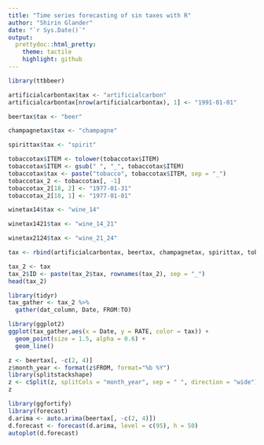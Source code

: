```yaml
---
title: "Time series forecasting of sin taxes with R"
author: "Shirin Glander"
date: "`r Sys.Date()`"
output:
  prettydoc::html_pretty:
    theme: tactile
    highlight: github
---
```


```r
library(ttbbeer)

artificialcarbontax$tax <- "artificialcarbon"
artificialcarbontax[nrow(artificialcarbontax), 1] <- "1991-01-01"

beertax$tax <- "beer"

champagnetax$tax <- "champagne"

spirittax$tax <- "spirit"

tobaccotax$ITEM <- tolower(tobaccotax$ITEM)
tobaccotax$ITEM <- gsub(" ", "_", tobaccotax$ITEM)
tobaccotax$tax <- paste("tobacco", tobaccotax$ITEM, sep = "_")
tobaccotax_2 <- tobaccotax[, -1]
tobaccotax_2[18, 2] <- "1977-01-31"
tobaccotax_2[18, 1] <- "1977-01-01"

winetax14$tax <- "wine_14"

winetax1421$tax <- "wine_14_21"

winetax2124$tax <- "wine_21_24"

tax <- rbind(artificialcarbontax, beertax, champagnetax, spirittax, tobaccotax_2, winetax14, winetax1421, winetax2124)

tax_2 <- tax
tax_2$ID <- paste(tax_2$tax, rownames(tax_2), sep = "_")
head(tax_2)
```

```r
library(tidyr)
tax_gather <- tax_2 %>%
  gather(dat_column, Date, FROM:TO)

library(ggplot2)
ggplot(tax_gather,aes(x = Date, y = RATE, color = tax)) +
  geom_point(size = 1.5, alpha = 0.6) +
  geom_line()
```

```r
z <- beertax[, -c(2, 4)]
z$month_year <- format(z$FROM, format="%b %Y")
library(splitstackshape)
z <- cSplit(z, splitCols = "month_year", sep = " ", direction = "wide")
z
```

```r
library(ggfortify)
library(forecast)
d.arima <- auto.arima(beertax[, -c(2, 4)])
d.forecast <- forecast(d.arima, level = c(95), h = 50)
autoplot(d.forecast)
```


